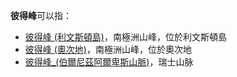 '''彼得峰'''可以指：

*[[彼得峰_(利文斯頓島)|彼得峰 (利文斯頓島)]]，南極洲山峰，位於利文斯頓島
*[[彼得峰_(奧次地)|彼得峰 (奧次地)]]，南極洲山峰，位於奧次地
*[[彼得峰_(伯爾尼茲阿爾卑斯山脈)|彼得峰_(伯爾尼茲阿爾卑斯山脈)]]，瑞士山脉

{{Disambig|Cat=三字地名消歧义}}